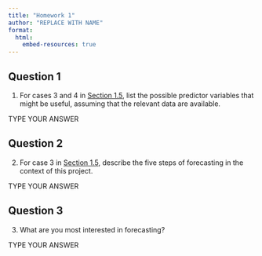 ```yaml
---
title: "Homework 1"
author: "REPLACE WITH NAME"
format:
  html:
    embed-resources: true
---
```


## Question 1

1. For cases 3 and 4 in [Section 1.5](https://otexts.com/fpp3/case-studies.html), list the possible predictor variables that might be useful, assuming that the relevant data are available.


TYPE YOUR ANSWER

## Question 2

2. For case 3 in [Section 1.5](https://otexts.com/fpp3/case-studies.html), describe the five steps of forecasting in the context of this project.

TYPE YOUR ANSWER

## Question 3

3. What are you most interested in forecasting? 

TYPE YOUR ANSWER

